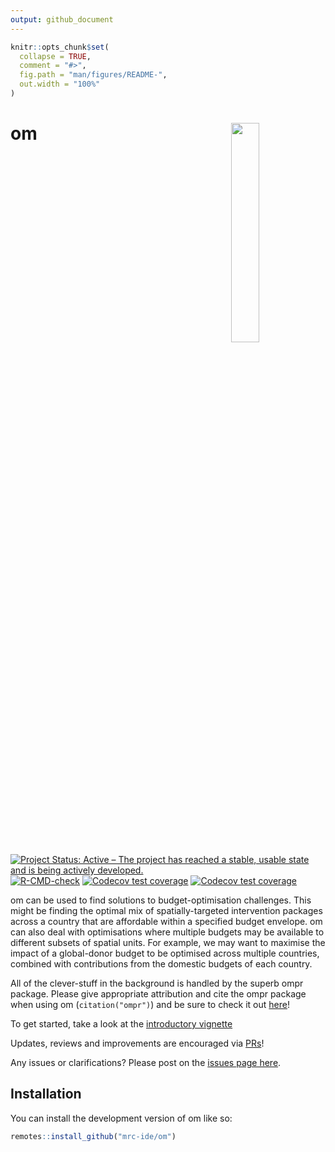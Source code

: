 ```yaml
---
output: github_document
---
```


<!-- README.md is generated from README.Rmd. Please edit that file -->

```r
knitr::opts_chunk$set(
  collapse = TRUE,
  comment = "#>",
  fig.path = "man/figures/README-",
  out.width = "100%"
)
```

# om <img src="man/figures/Om.png" align="right" width=30% height=30% />

<!-- badges: start -->
[![Project Status: Active – The project has reached a stable, usable state and is being actively developed.](https://www.repostatus.org/badges/latest/active.svg)](https://www.repostatus.org/#active)
[![R-CMD-check](https://github.com/mrc-ide/om/workflows/R-CMD-check/badge.svg)](https://github.com/mrc-ide/om/actions)
[![Codecov test coverage](https://codecov.io/gh/mrc-ide/om/branch/main/graph/badge.svg)](https://app.codecov.io/gh/mrc-ide/om?branch=main)
[![Codecov test coverage](https://codecov.io/gh/mrc-ide/om/graph/badge.svg)](https://app.codecov.io/gh/mrc-ide/om)
<!-- badges: end -->

om can be used to find solutions to budget-optimisation challenges. This might be
finding the optimal mix of spatially-targeted intervention packages across a country 
that are affordable within a specified budget envelope. om can also deal with
optimisations where multiple budgets may be available to different subsets of
spatial units. For example, we may want to maximise the impact of a
global-donor budget to be optimised across multiple countries, combined with
contributions from the domestic budgets of each country.

All of the clever-stuff in the background is handled by the superb ompr package.
Please give appropriate attribution and cite the ompr package when using om 
(`citation("ompr")`) and be sure to check it out [here](https://dirkschumacher.github.io/ompr/)!

To get started, take a look at the [introductory vignette](https://mrc-ide.github.io/om/articles/Introduction.html)

Updates, reviews and improvements are encouraged via [PRs](https://github.com/mrc-ide/om/pulls)!

Any issues or clarifications? Please post on the [issues page here](https://github.com/mrc-ide/om/issues).


## Installation

You can install the development version of om like so:

``` r
remotes::install_github("mrc-ide/om")
```


